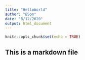 ```yaml
---
title: "HelloWorld"
author: "BSom"
date: "8/12/2020"
output: html_document
---
```


```r
knitr::opts_chunk$set(echo = TRUE)
```

## This is a markdown  file
